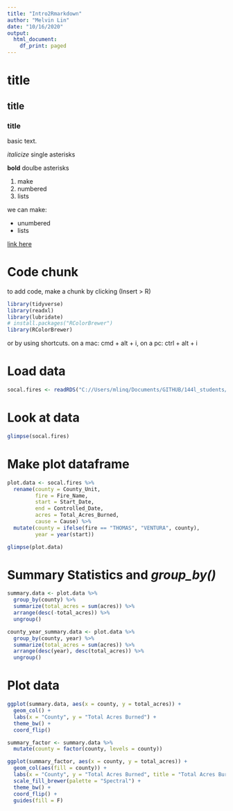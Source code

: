 ```yaml
---
title: "Intro2Rmarkdown"
author: "Melvin Lin"
date: "10/16/2020"
output:
  html_document:
    df_print: paged
---
```


# title
## title
### title

basic text.

*italicize* single asterisks

**bold** doulbe asterisks

1. make
2. numbered
3. lists

we can  make:

- unumbered
- lists

[link here](http://www.google.com)

# Code chunk

to add code, make a chunk by clicking (Insert > R)

```r
library(tidyverse)
library(readxl)
library(lubridate)
# install.packages("RColorBrewer")
library(RColorBrewer)
```

or by using shortcuts. on a mac: cmd + alt + i, on a pc: ctrl + alt + i


# Load data

```r
socal.fires <- readRDS("C://Users/mlinq/Documents/GITHUB/144l_students/Output_Data/week1/socal_fires_data.rds")
```
# Look at data
```r
glimpse(socal.fires)
```

# Make plot dataframe
```r
plot.data <- socal.fires %>% 
  rename(county = County_Unit,
         fire = Fire_Name,
         start = Start_Date,
         end = Controlled_Date,
         acres = Total_Acres_Burned,
         cause = Cause) %>% 
  mutate(county = ifelse(fire == "THOMAS", "VENTURA", county),
         year = year(start))
```

```r
glimpse(plot.data)
```

# Summary Statistics and *group_by()*

```r
summary.data <- plot.data %>% 
  group_by(county) %>% 
  summarize(total_acres = sum(acres)) %>% 
  arrange(desc(-total_acres)) %>% 
  ungroup()
```

```r
county_year_summary.data <- plot.data %>% 
  group_by(county, year) %>% 
  summarize(total_acres = sum(acres)) %>% 
  arrange(desc(year), desc(total_acres)) %>% 
  ungroup()
```

# Plot data

```r
ggplot(summary.data, aes(x = county, y = total_acres)) +
  geom_col() +
  labs(x = "County", y = "Total Acres Burned") +
  theme_bw() +
  coord_flip()
```

```r
summary_factor <- summary.data %>%
  mutate(county = factor(county, levels = county))
```


```r
ggplot(summary_factor, aes(x = county, y = total_acres)) +
  geom_col(aes(fill = county)) +
  labs(x = "County", y = "Total Acres Burned", title = "Total Acres Burned 2014 - 2018") +
  scale_fill_brewer(palette = "Spectral") +
  theme_bw() +
  coord_flip() +
  guides(fill = F)
```


